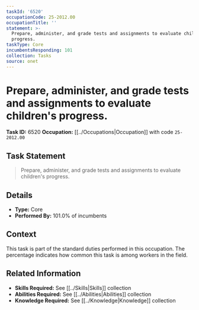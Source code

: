 ```yaml
---
taskId: '6520'
occupationCode: 25-2012.00
occupationTitle: ''
statement: >-
  Prepare, administer, and grade tests and assignments to evaluate children's
  progress.
taskType: Core
incumbentsResponding: 101
collection: Tasks
source: onet
---
```

# Prepare, administer, and grade tests and assignments to evaluate children's progress.

**Task ID:** 6520
**Occupation:** [[../Occupations|Occupation]] with code `25-2012.00`

## Task Statement

> Prepare, administer, and grade tests and assignments to evaluate children's progress.

## Details

- **Type:** Core
- **Performed By:** 101.0% of incumbents

## Context

This task is part of the standard duties performed in this occupation. The percentage indicates how common this task is among workers in the field.

## Related Information

- **Skills Required:** See [[../Skills|Skills]] collection
- **Abilities Required:** See [[../Abilities|Abilities]] collection
- **Knowledge Required:** See [[../Knowledge|Knowledge]] collection
